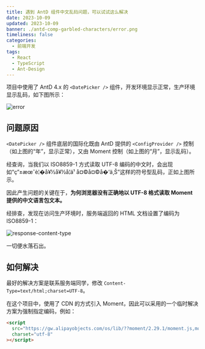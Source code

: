 ```yaml
---
title: 遇到 AntD 组件中文乱码问题，可以试试这么解决
date: 2023-10-09
updated: 2023-10-09
banner: ./antd-comp-garbled-characters/error.png
timeliness: false
categories:
  - 前端开发
tags:
  - React
  - TypeScript
  - Ant-Design
---
```


项目中使用了 AntD 4.x 的 `<DatePicker />` 组件，开发环境显示正常，生产环境显示乱码，如下图所示：

![error](./antd-comp-garbled-characters/error.png)

## 问题原因

`<DatePicker />` 组件底层的国际化既由 AntD 提供的 `<ConfigProvider />` 控制（如上图的“年”，显示正常），又由 Moment 控制（如上图的“月”，显示乱码）。

经查询，当我们以 ISO8859-1 方式读取 UTF-8 编码的中文时，会出现如“ç”±æœˆè¦�å¥½å¥½å­¦ä¹ å¤©å¤©å�‘ä¸Š”这样的符号型乱码，正如上图所示。

因此产生问题的关键在于，**为何浏览器没有正确地以 UTF-8 格式读取 Moment 提供的中文语言包文本。**

经排查，发现在访问生产环境时，服务端返回的 HTML 文档设置了编码为 ISO8859-1：

![response-content-type](./antd-comp-garbled-characters/response-content-type.png)

一切便水落石出。

## 如何解决

最好的解决方案是联系服务端同学，修改 `Content-Type=text/html;charset=UTF-8`。

在这个项目中，使用了 CDN 的方式引入 Moment，因此可以采用的一个临时解决方案为强制指定编码，例如：

```html
<script
  src="https://gw.alipayobjects.com/os/lib/??moment/2.29.1/moment.js,moment/2.29.1/locale/zh-cn.js"
  charset="utf-8"
></script>
```
